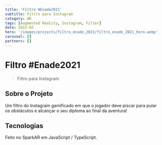 ```yaml
---
title: 'Filtro #Enade2021'
subtitle: Filtro para Instagram
category: AR
tags: [Augmented Reality, Instagram, Filter]
date: 2022-02
hero: '/images/projects/filtro_enade_2021/filtro_enade_2021_hero.webp'
carousel: []
partners: []
---
```


# Filtro #Enade2021

> Filtro para Instagram

## Sobre o Projeto

Um filtro do Instagram gamificado em que o jogador deve piscar para pular os obstáculos e alcançar o seu diploma ao final da aventura!

## Tecnologias

Feito no SparkAR em JavaScript / TypeScript.